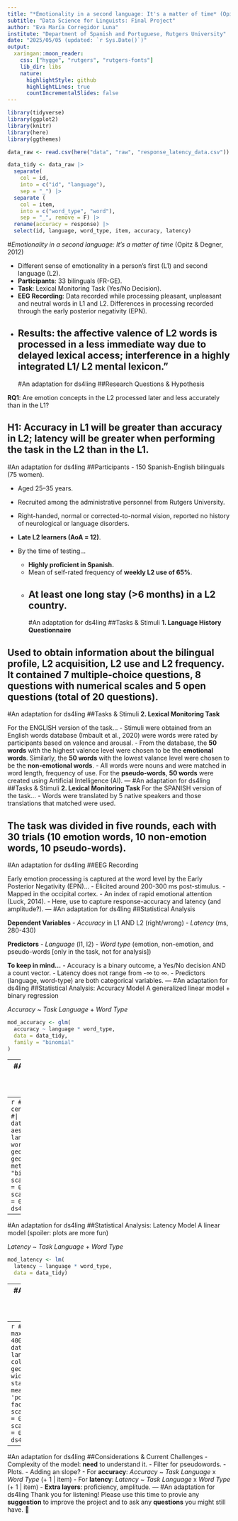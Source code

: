 ```yaml
---
title: "*Emotionality in a second language: It's a matter of time* (Opitz & Degner, 2012): an adaptation"
subtitle: "Data Science for Linguists: Final Project"
author: "Eva María Corregidor Luna"
institute: "Department of Spanish and Portuguese, Rutgers University"
date: "2025/05/05 (updated: `r Sys.Date()`)"
output:
  xaringan::moon_reader:
    css: ["hygge", "rutgers", "rutgers-fonts"]
    lib_dir: libs
    nature:
      highlightStyle: github
      highlightLines: true
      countIncrementalSlides: false
---
```

```r
library(tidyverse)
library(ggplot2)
library(knitr)
library(here)
library(ggthemes)
```

```r
data_raw <- read.csv(here("data", "raw", "response_latency_data.csv"))
```

```r
data_tidy <- data_raw |>
  separate(
    col = id,
    into = c("id", "language"),
    sep = "_") |>
  separate (
    col = item,
    into = c("word_type", "word"),
    sep = "_", remove = F) |>
  rename(accuracy = response) |>
  select(id, language, word_type, item, accuracy, latency)
```

#*Emotionality in a second language: It's a matter of time* (Opitz & Degner, 2012)

- Different sense of emotionality in a person’s first (L1) and second language (L2).
- **Participants**: 33 bilinguals (FR-GE).
- **Task**: Lexical Monitoring Task (Yes/No Decision).
- **EEG Recording**: Data recorded while processing pleasant, unpleasant and neutral words in L1 and L2. Differences in processing recorded through the early posterior negativity (EPN).
- **Results**: the affective valence of L2 words is processed in a less immediate way due to delayed lexical access; interference in a highly integrated L1/ L2 mental lexicon."
---
#An adaptation for ds4ling
##Research Questions & Hypothesis

**RQ1**: Are emotion concepts in the L2 processed later and less accurately than in the L1?

**H1**: Accuracy in L1 will be greater than accuracy in L2; latency will be greater when performing the task in the L2 than in the L1.
---
#An adaptation for ds4ling
##Participants
- 150 Spanish-English bilinguals (75 women).

- Aged 25–35 years.

- Recruited among the administrative personnel from Rutgers University.

- Right-handed, normal or corrected-to-normal vision, reported no history of neurological or language disorders.

- **Late L2 learners (AoA = 12)**.

- By the time of testing...
    - **Highly proficient in Spanish.**
    - Mean of self-rated frequency of **weekly L2 use of 65%**.
    - At least one long stay (>6 months) in a L2 country.
---
#An adaptation for ds4ling
##Tasks & Stimuli
**1. Language History Questionnaire**

Used to obtain information about the bilingual profile, L2 acquisition, L2 use and L2 frequency. It contained 7 multiple-choice questions, 8 questions with numerical scales and 5 open questions (total of 20 questions).
---
#An adaptation for ds4ling
##Tasks & Stimuli
**2. Lexical Monitoring Task**

For the ENGLISH version of the task...
- Stimuli were obtained from an English words database (Imbault et al., 2020) were words were rated by participants based on valence and arousal. 
- From the database, the **50 words** with the highest valence level were chosen to be the **emotional words**. Similarly, the **50 words** with the lowest valance level were chosen to be the **non-emotional words**. 
- All words were nouns and were matched in word length, frequency of use. For the **pseudo-words**, **50 words** were created using Artificial Intelligence (AI).
---
#An adaptation for ds4ling
##Tasks & Stimuli
**2. Lexical Monitoring Task**
For the SPANISH version of the task...
- Words were translated by 5 native speakers and those translations that matched were used.

The task was divided in five rounds, each with 30 trials (10 emotion words, 10 non-emotion words, 10 pseudo-words).
---
#An adaptation for ds4ling
##EEG Recording

Early emotion processing is captured at the word level by the Early Posterior Negativity (EPN)...
- Elicited around 200-300 ms post-stimulus.
- Mapped in the occipital cortex.
- An index of rapid emotional attention (Luck, 2014).
- Here, use to capture response-accuracy and latency (and amplitude?).
---
#An adaptation for ds4ling
##Statistical Analysis

**Dependent Variables**
- *Accuracy* in L1 AND L2 (right/wrong)
- *Latency* (ms, 280-430)

**Predictors**
- *Language* (l1, l2)
- *Word type* (emotion, non-emotion, and pseudo-words [only in the task, not for analysis])

**To keep in mind...**
- Accuracy is a binary outcome, a Yes/No decision AND a count vector.
- Latency does not range from -∞ to ∞.
- Predictors (language, word-type) are both categorical variables.
---
#An adaptation for ds4ling
##Statistical Analysis: Accuracy Model
A generalized linear model + binary regression

*Accuracy* ~ *Task Language* + *Word Type*
```r
mod_accuracy <- glm(
  accuracy ~ language * word_type, 
  data = data_tidy, 
  family = "binomial"
)
```
---
#An adaptation for ds4ling
##Statistical Analysis: Accuracy Model
```r
summary(mod_accuracy)
```
---
```r
#| dpi: 400
#| fig-align: center
#| max-width: "75%"
#| out-width: "75%"
data_tidy |>
  ggplot() +
  aes(x = accuracy, y = language, color = word_type) +
  geom_point(alpha = 0.2) +
  geom_smooth(method = "glm", method.args = list(family = "binary")) +
  scale_fill_viridis_d(begin = 0.3, end = 0.8) +
  scale_color_viridis_d(begin = 0.3, end = 0.8) +
  ds4ling::ds4ling_bw_theme()
```
---
#An adaptation for ds4ling
##Statistical Analysis: Latency Model
A linear model (spoiler: plots are more fun)

*Latency* ~ *Task Language* + *Word Type*
```r
mod_latency <- lm(
  latency ~ language * word_type, 
  data = data_tidy)
```
---
#An adaptation for ds4ling
##Statistical Analysis: Latency Model
```r
summary(mod_latency)
```
---
```r
#| out-width: "85%"
#| max-width: "85%"
#| dpi: 400
#| fig.align: "center"
data_tidy |>
  ggplot(aes(x = language, y = latency, color = word_type)) +
  geom_jitter(height = 0, width = 0.2, alpha = 0.4) +
    stat_summary(
  fun.data = mean_sdl,
  geom = 'pointrange'
) +
  facet_grid(. ~ word_type) +
  scale_fill_viridis_d(begin = 0.3, end = 0.8) +
  scale_color_viridis_d(begin = 0.3, end = 0.8) +
  ds4ling::ds4ling_bw_theme()
```
---
#An adaptation for ds4ling
##Considerations & Current Challenges
- Complexity of the model: **need** to understand it.
- Filter for pseudowords.
- Plots.
- Adding an slope?
  - For **accuracy**: *Accuracy* ~ *Task Language* x *Word Type* (+ 1 | item)
  - For **latency**: *Latency* ~ *Task Language* x *Word Type* (+ 1 | item)
- **Extra layers**: proficiency, amplitude.
---
#An adaptation for ds4ling
Thank you for listening! Please use this time to provie any **suggestion** to improve the project and to ask any **questions** you might still have. 🙂
